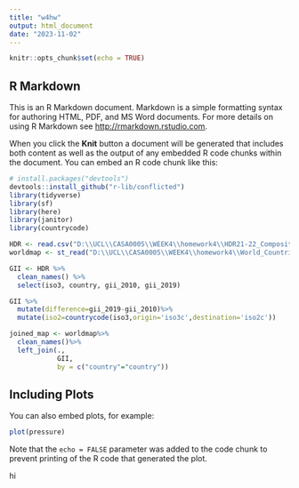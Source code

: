 ---
title: "w4hw"
output: html_document
date: "2023-11-02"
---

```{r setup, include=FALSE}
knitr::opts_chunk$set(echo = TRUE)
```

## R Markdown

This is an R Markdown document. Markdown is a simple formatting syntax for authoring HTML, PDF, and MS Word documents. For more details on using R Markdown see <http://rmarkdown.rstudio.com>.

When you click the **Knit** button a document will be generated that includes both content as well as the output of any embedded R code chunks within the document. You can embed an R code chunk like this:

```{r cars}
# install.packages("devtools")
devtools::install_github("r-lib/conflicted")
library(tidyverse)
library(sf)
library(here)
library(janitor)
library(countrycode)

HDR <- read.csv("D:\\UCL\\CASA0005\\WEEK4\\homework4\\HDR21-22_Composite_indices_complete_time_series.csv")
worldmap <- st_read("D:\\UCL\\CASA0005\\WEEK4\\homework4\\World_Countries_Generalized\\World_Countries_Generalized.shp")

GII <- HDR %>%
  clean_names() %>%
  select(iso3, country, gii_2010, gii_2019)

GII %>%
  mutate(difference=gii_2019-gii_2010)%>%
  mutate(iso2=countrycode(iso3,origin='iso3c',destination='iso2c'))

joined_map <- worldmap%>%
  clean_names()%>%
  left_join(.,
            GII,
            by = c("country"="country"))

```

## Including Plots

You can also embed plots, for example:

```{r pressure, echo=FALSE}
plot(pressure)
```

Note that the `echo = FALSE` parameter was added to the code chunk to prevent printing of the R code that generated the plot.

hi
